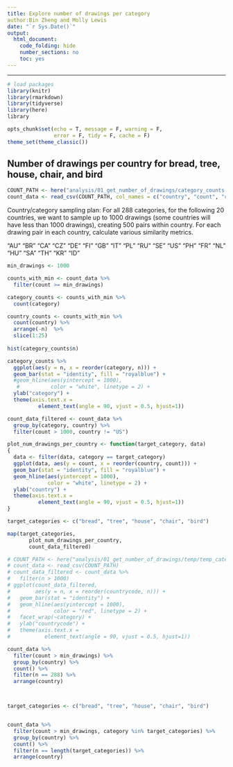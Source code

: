 ```yaml
---
title: Explore number of drawings per category
author:Bin Zheng and Molly Lewis 
date: "`r Sys.Date()`"
output: 
  html_document:
    code_folding: hide
    number_sections: no
    toc: yes
---
```

  
******

```r
# load packages
library(knitr)
library(rmarkdown)
library(tidyverse)
library(here)
library

opts_chunk$set(echo = T, message = F, warning = F, 
               error = F, tidy = F, cache = F)
theme_set(theme_classic())
```

## Number of drawings per country for bread, tree, house, chair, and bird
```r
COUNT_PATH <- here("analysis/01_get_number_of_drawings/category_counts.csv")
count_data <- read_csv(COUNT_PATH, col_names = c("country", "count", "category")) 
```

Country/category sampling plan: For all 288 categories, for the following 20 countries, we want to sample up to 1000 drawings (some countries will have less than 1000 drawings), creating 500 pairs within country. For each drawing pair in each country, calculate various similarity metrics. 

"AU" "BR" "CA" "CZ" "DE" "FI" "GB" "IT" "PL" "RU" "SE" "US" "PH" "FR" "NL" "HU" "SA" "TH" "KR" "ID" 


```r
min_drawings <- 1000

counts_with_min <- count_data %>%
  filter(count >= min_drawings)

category_counts <- counts_with_min %>%
  count(category)

country_counts <- counts_with_min %>%
  count(country) %>%
  arrange(-n)  %>%
  slice(1:25)
  
hist(category_counts$n)

category_counts %>%
  ggplot(aes(y = n, x = reorder(category, n))) +
  geom_bar(stat = "identity", fill = "royalblue") +
  #geom_hline(aes(yintercept = 1000),
   #          color = "white", linetype = 2) +
  ylab("category") +
  theme(axis.text.x = 
          element_text(angle = 90, vjust = 0.5, hjust=1))


```


```r

count_data_filtered <- count_data %>%
  group_by(category, country) %>%
  filter(count > 1000, country != "US")

plot_num_drawings_per_country <- function(target_category, data)
{
  data <- filter(data, category == target_category)
  ggplot(data, aes(y = count, x = reorder(country, count))) +
  geom_bar(stat = "identity", fill = "royalblue") +
  geom_hline(aes(yintercept = 1000),
             color = "white", linetype = 2) +
  ylab("country") +
  theme(axis.text.x = 
          element_text(angle = 90, vjust = 0.5, hjust=1))
}

target_categories <- c("bread", "tree", "house", "chair", "bird")

map(target_categories,
       plot_num_drawings_per_country,
       count_data_filtered)

# COUNT_PATH <- here("analysis/01_get_number_of_drawings/temp/temp_category_counts.csv")
# count_data <- read_csv(COUNT_PATH)
# count_data_filtered <- count_data %>%
#   filter(n > 1000)
# ggplot(count_data_filtered,
#        aes(y = n, x = reorder(countrycode, n))) +
#   geom_bar(stat = "identity") +
#   geom_hline(aes(yintercept = 1000),
#              color = "red", linetype = 2) +
#   facet_wrap(~category) +
#   ylab("countrycode") +
#   theme(axis.text.x =
#           element_text(angle = 90, vjust = 0.5, hjust=1))

```

```r
count_data %>%
  filter(count > min_drawings) %>%
  group_by(country) %>%
  count() %>%
  filter(n == 288) %>%
  arrange(country)



target_categories <- c("bread", "tree", "house", "chair", "bird")


count_data %>%
  filter(count > min_drawings, category %in% target_categories) %>%
  group_by(country) %>%
  count() %>%
  filter(n == length(target_categories)) %>%
  arrange(country)
```

